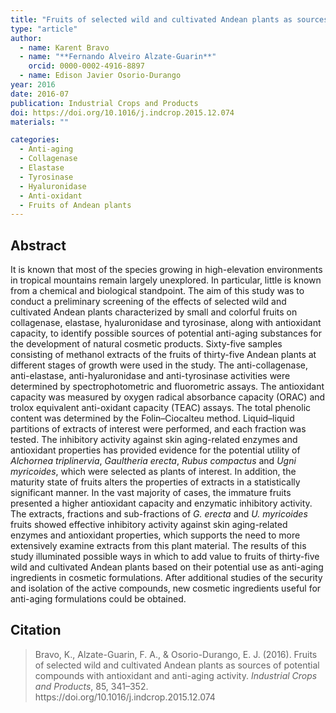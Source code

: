 ```yaml
---
title: "Fruits of selected wild and cultivated Andean plants as sources of potential compounds with antioxidant and anti-aging activity"
type: "article"
author:
  - name: Karent Bravo
  - name: "**Fernando Alveiro Alzate-Guarin**"
    orcid: 0000-0002-4916-8897
  - name: Edison Javier Osorio-Durango
year: 2016
date: 2016-07
publication: Industrial Crops and Products
doi: https://doi.org/10.1016/j.indcrop.2015.12.074
materials: ""

categories:
  - Anti-aging
  - Collagenase
  - Elastase
  - Tyrosinase 
  - Hyaluronidase 
  - Anti-oxidant
  - Fruits of Andean plants
---
```


## Abstract

It is known that most of the species growing in high-elevation environments in tropical mountains remain largely unexplored. In particular, little is known from a chemical and biological standpoint. The aim of this study was to conduct a preliminary screening of the effects of selected wild and cultivated Andean plants characterized by small and colorful fruits on collagenase, elastase, hyaluronidase and tyrosinase, along with antioxidant capacity, to identify possible sources of potential anti-aging substances for the development of natural cosmetic products. Sixty-five samples consisting of methanol extracts of the fruits of thirty-five Andean plants at different stages of growth were used in the study. The anti-collagenase, anti-elastase, anti-hyaluronidase and anti-tyrosinase activities were determined by spectrophotometric and fluorometric assays. The antioxidant capacity was measured by oxygen radical absorbance capacity (ORAC) and trolox equivalent anti-oxidant capacity (TEAC) assays. The total phenolic content was determined by the Folin--Ciocalteu method. Liquid--liquid partitions of extracts of interest were performed, and each fraction was tested. The inhibitory activity against skin aging-related enzymes and antioxidant properties has provided evidence for the potential utility of *Alchornea triplinervia*, *Gaultheria erecta*, *Rubus compactus* and *Ugni myricoides*, which were selected as plants of interest. In addition, the maturity state of fruits alters the properties of extracts in a statistically significant manner. In the vast majority of cases, the immature fruits presented a higher antioxidant capacity and enzymatic inhibitory activity. The extracts, fractions and sub-fractions of *G. erecta* and *U. myricoides* fruits showed effective inhibitory activity against skin aging-related enzymes and antioxidant properties, which supports the need to more extensively examine extracts from this plant material. The results of this study illuminated possible ways in which to add value to fruits of thirty-five wild and cultivated Andean plants based on their potential use as anti-aging ingredients in cosmetic formulations. After additional studies of the security and isolation of the active compounds, new cosmetic ingredients useful for anti-aging formulations could be obtained.

## Citation

> Bravo, K., Alzate-Guarin, F. A., & Osorio-Durango, E. J. (2016). Fruits of selected wild and cultivated Andean plants as sources of potential compounds with antioxidant and anti-aging activity. *Industrial Crops and Products*, 85, 341--352. https://doi.org/10.1016/j.indcrop.2015.12.074